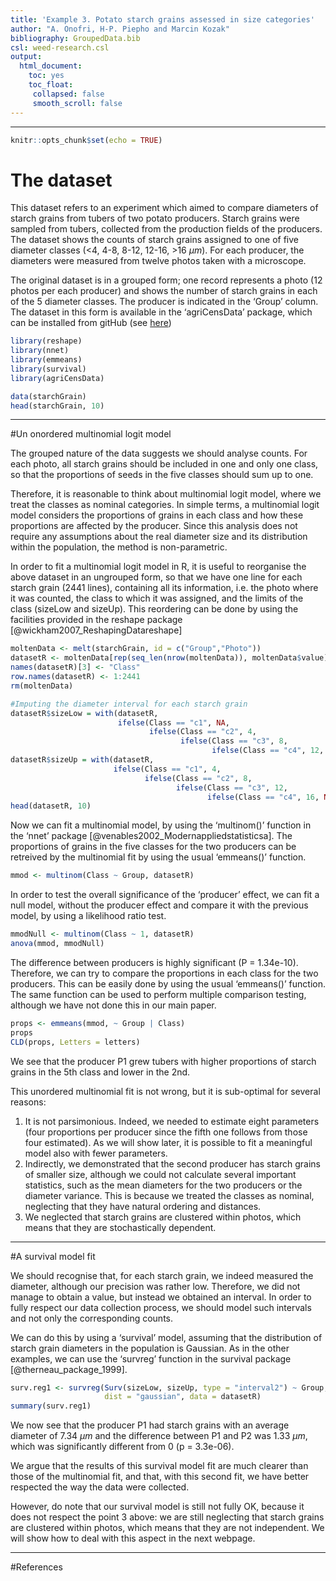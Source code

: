 ```yaml
---
title: 'Example 3. Potato starch grains assessed in size categories'
author: "A. Onofri, H-P. Piepho and Marcin Kozak"
bibliography: GroupedData.bib
csl: weed-research.csl
output: 
  html_document:
    toc: yes
    toc_float: 
     collapsed: false
     smooth_scroll: false
---
```



---
   
  

```r
knitr::opts_chunk$set(echo = TRUE)
```

# The dataset

This dataset refers to an experiment which aimed to compare diameters of starch grains from tubers of two potato producers. Starch grains were sampled from tubers, collected from the production fields of the producers. The dataset shows the counts of starch grains assigned to one of five diameter classes (<4, 4-8, 8-12, 12-16, >16 $\mu m$). For each producer, the diameters were measured from twelve photos taken with a microscope.

The original dataset is in a grouped form; one record represents a photo (12 photos per each producer) and shows the number of starch grains in each of the 5 diameter classes. The producer is indicated in the 'Group' column. The dataset in this form is available in the 'agriCensData' package, which can be installed from gitHub (see [here](https://onofriandreapg.github.io/agriCensData/index.html))

```r
library(reshape)
library(nnet)
library(emmeans)
library(survival)
library(agriCensData)

data(starchGrain)
head(starchGrain, 10)
```

---

#Un onordered multinomial logit model

The grouped nature of the data suggests we should analyse counts. For each photo, all starch grains should be included in one and only one class, so that the proportions of seeds in the five classes should sum up to one.

Therefore, it is reasonable to think about multinomial logit model, where we treat the classes as nominal categories. In simple terms, a multinomial logit model considers the proportions of grains in each class and how these proportions are affected by the producer. Since this analysis does not require any assumptions about the real diameter size and its distribution within the population, the method is non-parametric.

In order to fit a multinomial logit model in R, it is useful to reorganise the above dataset in an ungrouped form, so that we have one line for each starch grain (2441 lines), containing all its information, i.e. the photo where it was counted, the class to which it was assigned, and the limits of the class (sizeLow and sizeUp). This reordering can be done by using the facilities provided in the reshape package [@wickham2007_ReshapingDatareshape]

```r
moltenData <- melt(starchGrain, id = c("Group","Photo"))
datasetR <- moltenData[rep(seq_len(nrow(moltenData)), moltenData$value), ][, 1:3]
names(datasetR)[3] <- "Class"
row.names(datasetR) <- 1:2441
rm(moltenData)

#Imputing the diameter interval for each starch grain
datasetR$sizeLow = with(datasetR, 
                        ifelse(Class == "c1", NA,
                               ifelse(Class == "c2", 4,
                                      ifelse(Class == "c3", 8, 
                                             ifelse(Class == "c4", 12, 16)))) ) 
datasetR$sizeUp = with(datasetR, 
                       ifelse(Class == "c1", 4,
                              ifelse(Class == "c2", 8,
                                     ifelse(Class == "c3", 12, 
                                            ifelse(Class == "c4", 16, NA)))) )
head(datasetR, 10)
```

Now we can fit a multinomial model, by using the 'multinom()' function in the 'nnet' package [@venables2002_Modernappliedstatisticsa]. The proportions of grains in the five classes for the two producers can be retreived by the multinomial fit by using the usual 'emmeans()' function.

```r
mmod <- multinom(Class ~ Group, datasetR)
```

In order to test the overall significance of the 'producer' effect, we can fit a null model, without the producer effect and compare it with the previous model, by using a likelihood ratio test.

```r
mmodNull <- multinom(Class ~ 1, datasetR)
anova(mmod, mmodNull)
```

The difference between producers is highly significant (P = 1.34e-10). Therefore, we can try to compare the proportions in each class for the two producers. This can be easily done by using the usual 'emmeans()' function. The same function can be used to perform multiple comparison testing, although we have not done this in our main paper.


```r
props <- emmeans(mmod, ~ Group | Class)
props
CLD(props, Letters = letters)
```

We see that the producer P1 grew tubers with higher proportions of starch grains in the 5th class and lower in the 2nd.

This unordered multinomial fit is not wrong, but it is sub-optimal for several reasons:

1.	It is not parsimonious. Indeed, we needed to estimate eight parameters (four proportions per producer since the fifth one follows from those four estimated). As we will show later, it is possible to fit a meaningful model also with fewer parameters.
2.	Indirectly, we demonstrated that the second producer has starch grains of smaller size, although we could not calculate several important statistics, such as the mean diameters for the two producers or the diameter variance. This is because we treated the classes as nominal, neglecting that they have natural ordering and distances.
3.	We neglected that starch grains are clustered within photos, which means that they are stochastically dependent.

---

#A survival model fit

We should recognise that, for each starch grain, we indeed measured the diameter, although our precision was rather low. Therefore, we did not manage to obtain a value, but instead we obtained an interval. In order to fully respect our data collection process, we should model such intervals and not only the corresponding counts.

We can do this by using a 'survival' model, assuming that the distribution of starch grain diameters in the population is Gaussian. As in the other examples, we can use the 'survreg' function in the survival package [@therneau_package_1999].

```r
surv.reg1 <- survreg(Surv(sizeLow, sizeUp, type = "interval2") ~ Group,
                     dist = "gaussian", data = datasetR)
summary(surv.reg1)
```

We now see that the producer P1 had starch grains with an average diameter of 7.34 $\mu m$ and the difference between P1 and P2 was 1.33 $\mu m$, which was significantly different from 0 (p = 3.3e-06).

We argue that the results of this survival model fit are much clearer than those of the multinomial fit, and that, with this second fit, we have better respected the way the data were collected.

However, do note that our survival model is still not fully OK, because it does not respect the point 3 above: we are still neglecting that starch grains are clustered within photos, which means that they are not independent. We will show how to deal with this aspect in the next webpage.

---

#References
